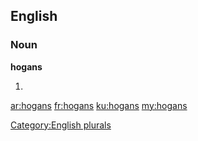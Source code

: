 ==English==

===Noun===
'''hogans'''

# {{plural of|[[hogan]]}}

[[Category:English plurals]]

[[ar:hogans]]
[[fr:hogans]]
[[ku:hogans]]
[[my:hogans]]